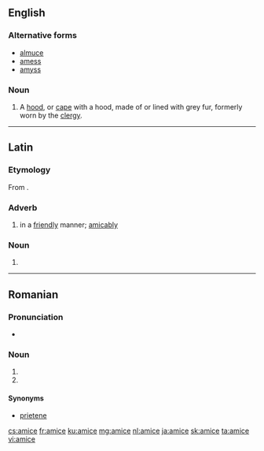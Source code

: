==English==

===Alternative forms===
* [[almuce]]
* [[amess]]
* [[amyss]]

===Noun===
{{en-noun}}

# A [[hood]], or [[cape]] with a hood, made of or lined with grey fur, formerly worn by the [[clergy]].

{{Webster 1913}}

----

==Latin==

===Etymology===
From {{m|la|amīcus||friendly, amicable|lang=la}}.

===Adverb===
{{la-adv|amīc||e}}

# in a [[friendly]] manner; [[amicably]]

===Noun===
{{la-noun-form|amīce|g=m}}

# {{inflection of|amīcus||voc|s|lang=la}}

----

==Romanian==

===Pronunciation===
* {{IPA|[ aˈmit͡ʃe ]|lang=ro}}

===Noun===
{{head|ro|noun form}} {{g|f-p}}

# {{plural of|amică|lang=ro}}
# {{inflection of|amic||voc|s|lang=ro}}

====Synonyms====
* [[prietene]]

[[cs:amice]]
[[fr:amice]]
[[ku:amice]]
[[mg:amice]]
[[nl:amice]]
[[ja:amice]]
[[sk:amice]]
[[ta:amice]]
[[vi:amice]]